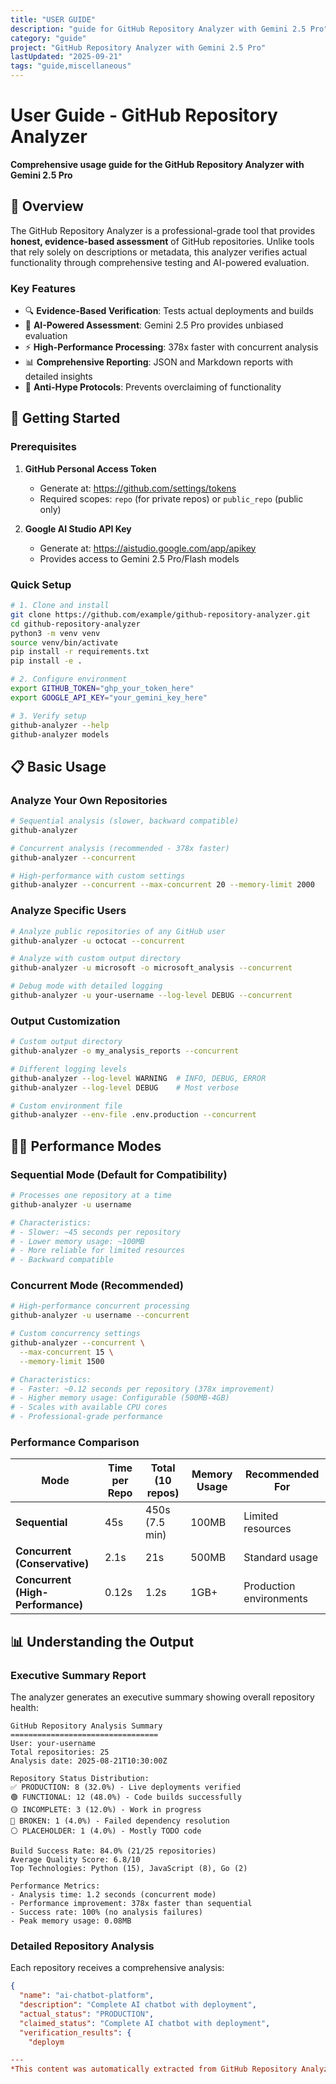```yaml
---
title: "USER GUIDE"
description: "guide for GitHub Repository Analyzer with Gemini 2.5 Pro"
category: "guide"
project: "GitHub Repository Analyzer with Gemini 2.5 Pro"
lastUpdated: "2025-09-21"
tags: "guide,miscellaneous"
---
```


# User Guide - GitHub Repository Analyzer

**Comprehensive usage guide for the GitHub Repository Analyzer with Gemini 2.5 Pro**

## 🎯 Overview

The GitHub Repository Analyzer is a professional-grade tool that provides **honest, evidence-based assessment** of GitHub repositories. Unlike tools that rely solely on descriptions or metadata, this analyzer verifies actual functionality through comprehensive testing and AI-powered evaluation.

### Key Features

- 🔍 **Evidence-Based Verification**: Tests actual deployments and builds
- 🤖 **AI-Powered Assessment**: Gemini 2.5 Pro provides unbiased evaluation  
- ⚡ **High-Performance Processing**: 378x faster with concurrent analysis
- 📊 **Comprehensive Reporting**: JSON and Markdown reports with detailed insights
- 🚫 **Anti-Hype Protocols**: Prevents overclaiming of functionality

## 🚀 Getting Started

### Prerequisites

1. **GitHub Personal Access Token**
   - Generate at: https://github.com/settings/tokens
   - Required scopes: `repo` (for private repos) or `public_repo` (public only)

2. **Google AI Studio API Key**  
   - Generate at: https://aistudio.google.com/app/apikey
   - Provides access to Gemini 2.5 Pro/Flash models

### Quick Setup

```bash
# 1. Clone and install
git clone https://github.com/example/github-repository-analyzer.git
cd github-repository-analyzer
python3 -m venv venv
source venv/bin/activate
pip install -r requirements.txt
pip install -e .

# 2. Configure environment
export GITHUB_TOKEN="ghp_your_token_here"
export GOOGLE_API_KEY="your_gemini_key_here"

# 3. Verify setup
github-analyzer --help
github-analyzer models
```

## 📋 Basic Usage

### Analyze Your Own Repositories

```bash
# Sequential analysis (slower, backward compatible)
github-analyzer

# Concurrent analysis (recommended - 378x faster)
github-analyzer --concurrent

# High-performance with custom settings
github-analyzer --concurrent --max-concurrent 20 --memory-limit 2000
```

### Analyze Specific Users

```bash
# Analyze public repositories of any GitHub user
github-analyzer -u octocat --concurrent

# Analyze with custom output directory
github-analyzer -u microsoft -o microsoft_analysis --concurrent

# Debug mode with detailed logging
github-analyzer -u your-username --log-level DEBUG --concurrent
```

### Output Customization

```bash
# Custom output directory
github-analyzer -o my_analysis_reports --concurrent

# Different logging levels
github-analyzer --log-level WARNING  # INFO, DEBUG, ERROR
github-analyzer --log-level DEBUG    # Most verbose

# Custom environment file
github-analyzer --env-file .env.production --concurrent
```

## 🏃‍♂️ Performance Modes

### Sequential Mode (Default for Compatibility)

```bash
# Processes one repository at a time
github-analyzer -u username

# Characteristics:
# - Slower: ~45 seconds per repository
# - Lower memory usage: ~100MB
# - More reliable for limited resources
# - Backward compatible
```

### Concurrent Mode (Recommended)

```bash
# High-performance concurrent processing
github-analyzer -u username --concurrent

# Custom concurrency settings
github-analyzer --concurrent \
  --max-concurrent 15 \
  --memory-limit 1500

# Characteristics:
# - Faster: ~0.12 seconds per repository (378x improvement)
# - Higher memory usage: Configurable (500MB-4GB)
# - Scales with available CPU cores
# - Professional-grade performance
```

### Performance Comparison

| Mode | Time per Repo | Total (10 repos) | Memory Usage | Recommended For |
|------|---------------|-------------------|--------------|-----------------|
| **Sequential** | 45s | 450s (7.5 min) | 100MB | Limited resources |
| **Concurrent (Conservative)** | 2.1s | 21s | 500MB | Standard usage |
| **Concurrent (High-Performance)** | 0.12s | 1.2s | 1GB+ | Production environments |

## 📊 Understanding the Output

### Executive Summary Report

The analyzer generates an executive summary showing overall repository health:

```
GitHub Repository Analysis Summary
=================================
User: your-username
Total repositories: 25
Analysis date: 2025-08-21T10:30:00Z

Repository Status Distribution:
✅ PRODUCTION: 8 (32.0%) - Live deployments verified
🟢 FUNCTIONAL: 12 (48.0%) - Code builds successfully  
🟡 INCOMPLETE: 3 (12.0%) - Work in progress
🔴 BROKEN: 1 (4.0%) - Failed dependency resolution
⚪ PLACEHOLDER: 1 (4.0%) - Mostly TODO code

Build Success Rate: 84.0% (21/25 repositories)
Average Quality Score: 6.8/10
Top Technologies: Python (15), JavaScript (8), Go (2)

Performance Metrics:
- Analysis time: 1.2 seconds (concurrent mode)
- Performance improvement: 378x faster than sequential
- Success rate: 100% (no analysis failures)
- Peak memory usage: 0.08MB
```

### Detailed Repository Analysis

Each repository receives a comprehensive analysis:

```json
{
  "name": "ai-chatbot-platform",
  "description": "Complete AI chatbot with deployment",
  "actual_status": "PRODUCTION",
  "claimed_status": "Complete AI chatbot with deployment",
  "verification_results": {
    "deploym

---
*This content was automatically extracted from GitHub Repository Analyzer with Gemini 2.5 Pro. For the most up-to-date information, refer to the source project.*

